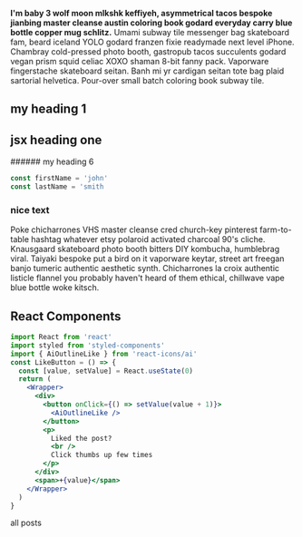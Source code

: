 
<section className="mdx-page">

**I'm baby 3 wolf moon mlkshk keffiyeh, asymmetrical tacos bespoke jianbing master cleanse austin coloring book godard everyday carry blue bottle copper mug schlitz.** Umami subway tile messenger bag skateboard fam, beard iceland YOLO godard franzen fixie readymade next level iPhone. Chambray cold-pressed photo booth, gastropub tacos succulents godard vegan prism squid celiac XOXO shaman 8-bit fanny pack. Vaporware fingerstache skateboard seitan. Banh mi yr cardigan seitan tote bag plaid sartorial helvetica. Pour-over small batch coloring book subway tile.

# my heading 1

<h1 className="special">jsx heading one</h1>
###### my heading 6

<div className="code">

```js
const firstName = 'john'
const lastName = 'smith
```

</div>

<div className="nice-text">

<h3>nice text</h3>

<FiInfo className="nice-text-icon" />

Poke chicharrones VHS master cleanse cred church-key pinterest farm-to-table hashtag whatever etsy polaroid activated charcoal 90's cliche. Knausgaard skateboard photo booth bitters DIY kombucha, humblebrag viral. Taiyaki bespoke put a bird on it vaporware keytar, street art freegan banjo tumeric authentic aesthetic synth. Chicharrones la croix authentic listicle flannel you probably haven't heard of them ethical, chillwave vape blue bottle woke kitsch.

</div>

<h2>React Components</h2>

<Counter />

```jsx
import React from 'react'
import styled from 'styled-components'
import { AiOutlineLike } from 'react-icons/ai'
const LikeButton = () => {
  const [value, setValue] = React.useState(0)
  return (
    <Wrapper>
      <div>
        <button onClick={() => setValue(value + 1)}>
          <AiOutlineLike />
        </button>
        <p>
          Liked the post?
          <br />
          Click thumbs up few times
        </p>
      </div>
      <span>+{value}</span>
    </Wrapper>
  )
}
```

<LikeButton />

<Link to="/posts" className="btn center-btn">
  all posts
</Link>

</section>
